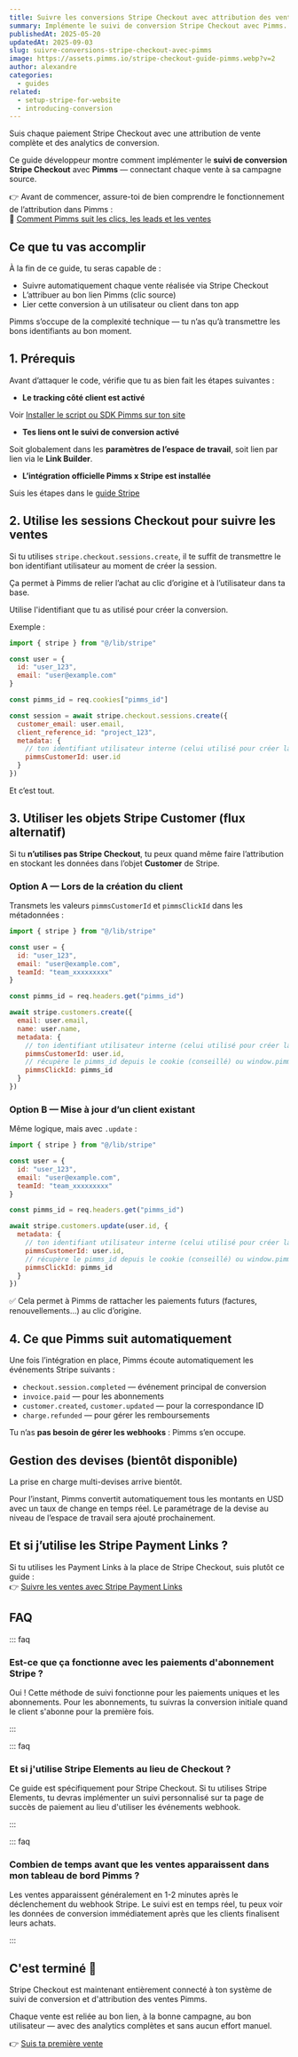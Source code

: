 ```yaml
---
title: Suivre les conversions Stripe Checkout avec attribution des ventes | Guide développeur 2025
summary: Implémente le suivi de conversion Stripe Checkout avec Pimms. Connecte chaque paiement à sa campagne source avec une attribution de vente complète en quelques lignes de code seulement.
publishedAt: 2025-05-20
updatedAt: 2025-09-03
slug: suivre-conversions-stripe-checkout-avec-pimms
image: https://assets.pimms.io/stripe-checkout-guide-pimms.webp?v=2
author: alexandre
categories:
  - guides
related:
  - setup-stripe-for-website
  - introducing-conversion
---
```


Suis chaque paiement Stripe Checkout avec une attribution de vente complète et des analytics de conversion.

Ce guide développeur montre comment implémenter le **suivi de conversion Stripe Checkout** avec **Pimms** — connectant chaque vente à sa campagne source.

👉 Avant de commencer, assure-toi de bien comprendre le fonctionnement de l’attribution dans Pimms :  
📘 [Comment Pimms suit les clics, les leads et les ventes](/articles/introducing-conversion)

## Ce que tu vas accomplir

À la fin de ce guide, tu seras capable de :

- Suivre automatiquement chaque vente réalisée via Stripe Checkout  
- L’attribuer au bon lien Pimms (clic source)  
- Lier cette conversion à un utilisateur ou client dans ton app  

Pimms s’occupe de la complexité technique — tu n’as qu’à transmettre les bons identifiants au bon moment.

## 1. Prérequis

Avant d’attaquer le code, vérifie que tu as bien fait les étapes suivantes :

- **Le tracking côté client est activé**

Voir [Installer le script ou SDK Pimms sur ton site](/articles/introducing-conversion)

- **Tes liens ont le suivi de conversion activé**

Soit globalement dans les **paramètres de l’espace de travail**, soit lien par lien via le **Link Builder**.

- **L’intégration officielle Pimms x Stripe est installée**

Suis les étapes dans le [guide Stripe](/articles/setup-stripe-for-website)

## 2. Utilise les sessions Checkout pour suivre les ventes

Si tu utilises `stripe.checkout.sessions.create`, il te suffit de transmettre le bon identifiant utilisateur au moment de créer la session.

Ça permet à Pimms de relier l’achat au clic d’origine et à l’utilisateur dans ta base.

Utilise l'identifiant que tu as utilisé pour créer la conversion.

Exemple :

```js
import { stripe } from "@/lib/stripe"

const user = {
  id: "user_123",
  email: "user@example.com"
}

const pimms_id = req.cookies["pimms_id"]

const session = await stripe.checkout.sessions.create({
  customer_email: user.email,
  client_reference_id: "project_123",
  metadata: {
    // ton identifiant utilisateur interne (celui utilisé pour créer la conversion)
    pimmsCustomerId: user.id 
  }
})
```

Et c’est tout.

## 3. Utiliser les objets Stripe Customer (flux alternatif)

Si tu **n’utilises pas Stripe Checkout**, tu peux quand même faire l’attribution en stockant les données dans l’objet **Customer** de Stripe.

### Option A — Lors de la création du client

Transmets les valeurs `pimmsCustomerId` et `pimmsClickId` dans les métadonnées :

```js
import { stripe } from "@/lib/stripe"

const user = {
  id: "user_123",
  email: "user@example.com",
  teamId: "team_xxxxxxxxx"
}

const pimms_id = req.headers.get("pimms_id")

await stripe.customers.create({
  email: user.email,
  name: user.name,
  metadata: {
    // ton identifiant utilisateur interne (celui utilisé pour créer la conversion)
    pimmsCustomerId: user.id,
    // récupère le pimms_id depuis le cookie (conseillé) ou window.pimms_id
    pimmsClickId: pimms_id
  }
})
```

### Option B — Mise à jour d’un client existant

Même logique, mais avec `.update` :

```js
import { stripe } from "@/lib/stripe"

const user = {
  id: "user_123",
  email: "user@example.com",
  teamId: "team_xxxxxxxxx"
}

const pimms_id = req.headers.get("pimms_id")

await stripe.customers.update(user.id, {
  metadata: {
    // ton identifiant utilisateur interne (celui utilisé pour créer la conversion)
    pimmsCustomerId: user.id,
    // récupère le pimms_id depuis le cookie (conseillé) ou window.pimms_id
    pimmsClickId: pimms_id
  }
})
```

✅ Cela permet à Pimms de rattacher les paiements futurs (factures, renouvellements...) au clic d’origine.

## 4. Ce que Pimms suit automatiquement

Une fois l’intégration en place, Pimms écoute automatiquement les événements Stripe suivants :

- `checkout.session.completed` — événement principal de conversion  
- `invoice.paid` — pour les abonnements  
- `customer.created`, `customer.updated` — pour la correspondance ID  
- `charge.refunded` — pour gérer les remboursements  

Tu n’as **pas besoin de gérer les webhooks** : Pimms s’en occupe.

## Gestion des devises (bientôt disponible)

La prise en charge multi-devises arrive bientôt.

Pour l’instant, Pimms convertit automatiquement tous les montants en USD avec un taux de change en temps réel. Le paramétrage de la devise au niveau de l’espace de travail sera ajouté prochainement.

## Et si j’utilise les Stripe Payment Links ?

Si tu utilises les Payment Links à la place de Stripe Checkout, suis plutôt ce guide :  
👉 [Suivre les ventes avec Stripe Payment Links](/articles/setup-stripe-for-website)

## FAQ

::: faq

### Est-ce que ça fonctionne avec les paiements d'abonnement Stripe ?

Oui ! Cette méthode de suivi fonctionne pour les paiements uniques et les abonnements. Pour les abonnements, tu suivras la conversion initiale quand le client s'abonne pour la première fois.

:::

::: faq

### Et si j'utilise Stripe Elements au lieu de Checkout ?

Ce guide est spécifiquement pour Stripe Checkout. Si tu utilises Stripe Elements, tu devras implémenter un suivi personnalisé sur ta page de succès de paiement au lieu d'utiliser les événements webhook.

:::

::: faq

### Combien de temps avant que les ventes apparaissent dans mon tableau de bord Pimms ?

Les ventes apparaissent généralement en 1-2 minutes après le déclenchement du webhook Stripe. Le suivi est en temps réel, tu peux voir les données de conversion immédiatement après que les clients finalisent leurs achats.

:::

## C'est terminé 🎉

Stripe Checkout est maintenant entièrement connecté à ton système de suivi de conversion et d'attribution des ventes Pimms.

Chaque vente est reliée au bon lien, à la bonne campagne, au bon utilisateur — avec des analytics complètes et sans aucun effort manuel.

👉 [Suis ta première vente](https://app.pimms.io)

<CallToAction />